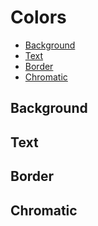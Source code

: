 
<Meta title="theme/Colors" />

# Colors

- [Background](#background)
- [Text](#text)
- [Border](#border)
- [Chromatic](#chromatic)

## Background

<ColorPalette>
  <ColorItem
    title="background.primary"
    colors={{
      default: colors.background.primary.default,
    }}
  />
  <ColorItem
    title="background.secondary"
    colors={{
      default: colors.background.secondary.default,
    }}
  />
</ColorPalette>

## Text

<ColorPalette>
  <ColorItem
    title="text.primary"
    colors={{
      default: colors.text.primary.default,
      disabled: colors.text.primary.disabled,
    }}
  />
  <ColorItem
    title="text.secondary"
    colors={{
      default: colors.text.secondary.default,
    }}
  />
  <ColorItem
    title="text.tertiary"
    colors={{
      default: colors.text.tertiary.default,
    }}
  />
</ColorPalette>

## Border

<ColorPalette>
  <ColorItem
    title="border.primary"
    colors={{
      default: colors.border.primary.default,
    }}
  />
</ColorPalette>

## Chromatic

<ColorPalette>
  <ColorItem
    title="chromatic.red"
    colors={{
      default: colors.chromatic.red.default,
      hover: colors.chromatic.red.hover,
      active: colors.chromatic.red.active,
      disabled: colors.chromatic.red.disabled,
    }}
  />
  <ColorItem
    title="chromatic.blue"
    colors={{
      default: colors.chromatic.blue.default,
      vivid: colors.chromatic.blue.vivid,
    }}
  />
  <ColorItem
    title="chromatic.yellow"
    colors={{
      default: colors.chromatic.yellow.default,
      hover: colors.chromatic.yellow.hover,
      active: colors.chromatic.yellow.active,
      disabled: colors.chromatic.yellow.disabled,
      "hover-secondary": colors.chromatic.yellow["hover-secondary"],
    }}
  />
</ColorPalette>
